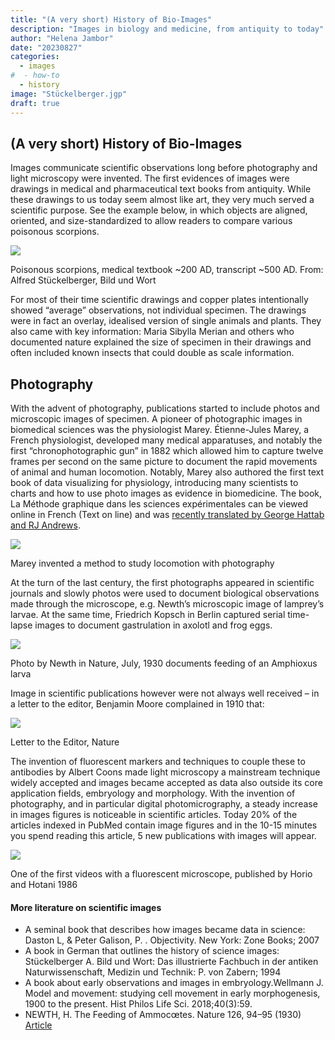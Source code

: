 ```yaml
---
title: "(A very short) History of Bio-Images"
description: "Images in biology and medicine, from antiquity to today"
author: "Helena Jambor"
date: "20230827"
categories:
  - images
#  - how-to
  - history
image: "Stückelberger.jgp"
draft: true
---
```

## (A very short) History of Bio-Images
Images communicate scientific observations long before photography and light microscopy were invented. The first evidences of images were drawings in medical and pharmaceutical text books from antiquity. While these drawings to us today seem almost like art, they very much served a scientific purpose. See the example below, in which objects are aligned, oriented, and size-standardized to allow readers to compare various poisonous scorpions. 

::: {#fig-antique}
![](Stückelberger.jpg)

Poisonous scorpions, medical textbook ~200 AD, transcript ~500 AD. From: Alfred Stückelberger, Bild und Wort
:::

For most of their time scientific drawings and copper plates intentionally showed “average” observations, not individual specimen. The drawings were in fact an overlay, idealised version of single animals and plants. They also came with key information: Maria Sibylla Merian and others who documented nature explained the size of specimen in their drawings and often included known insects that could double as scale information. 

## Photography
With the advent of photography, publications started to include photos and microscopic images of specimen. A pioneer of photographic images in biomedical sciences was the physiologist Marey. Étienne-Jules Marey, a French physiologist, developed many medical apparatuses, and notably the first “chronophotographic gun” in 1882 which allowed him to capture twelve frames per second on the same picture to document the rapid movements of animal and human locomotion. Notably, Marey also authored the first text book of data visualizing for physiology, introducing many scientists to charts and how to use photo images as evidence in biomedicine. The book, La Méthode graphique dans les sciences expérimentales can be viewed online in French (Text on line) and was <a href="https://medium.com/nightingale/information-graphic-visionaries-6dda1a0b8056">recently translated by George Hattab and RJ Andrews</a>.

::: {#fig-marey}
![](Etienne_Jules_Marey_.jpg)

Marey invented a method to study locomotion with photography
:::

At the turn of the last century, the first photographs appeared in scientific journals and slowly photos were used to document biological observations made through the microscope, e.g. Newth’s microscopic image of lamprey’s larvae. At the same time, Friedrich Kopsch in Berlin captured serial time-lapse images to document gastrulation in axolotl and frog eggs. 

:::{#fig-newth}
![](Newth.png)

Photo by Newth in Nature, July, 1930 documents feeding of an Amphioxus larva
:::

Image in scientific publications however were not always well received – in a letter to the editor, Benjamin Moore complained in 1910 that:

:::{#fig-moore}
![](BMoore_1910.png)

Letter to the Editor, Nature
:::
The invention of fluorescent markers and techniques to couple these to antibodies by Albert Coons made light microscopy a mainstream technique widely accepted and images became accepted as data also outside its core application fields, embryology and morphology. With the invention of photography, and in particular digital photomicrography, a steady increase in images figures is noticeable in scientific articles. Today 20% of the articles indexed in PubMed contain image figures and in the 10-15 minutes you spend reading this article, 5 new publications with images will appear.

:::{#fig-fluo}
![](Horio_Hotani_1986_Video.png)

One of the first videos with a fluorescent microscope, published by Horio and Hotani 1986
:::

#### More literature on scientific images
<ul>
<li>A seminal book that describes how images became data in science: Daston L, & Peter Galison, P. . Objectivity. New York: Zone Books; 2007</li>
<li>A book in German that outlines the history of science images: Stückelberger A. Bild und Wort: Das illustrierte Fachbuch in der antiken Naturwissenschaft, Medizin und Technik: P. von Zabern; 1994</li>
<li>A book about early observations and images in embryology.Wellmann J. Model and movement: studying cell movement in early morphogenesis, 1900 to the present. Hist Philos Life Sci. 2018;40(3):59.</li>
<li>NEWTH, H. The Feeding of Ammocœtes. Nature 126, 94–95 (1930) <a href="https://doi.org/10.1038/126094b0">Article</a></li>
</ul>
